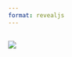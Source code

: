 ```yaml
---
format: revealjs
---
```



## 

![](https://www.dropbox.com/scl/fi/w3aikhumok523a9gd0kj7/MATH-463-Trace-Determinant-Plane.jpg?rlkey=ntondqlxeyjzyfg44r3dhkqa7&raw=1)
